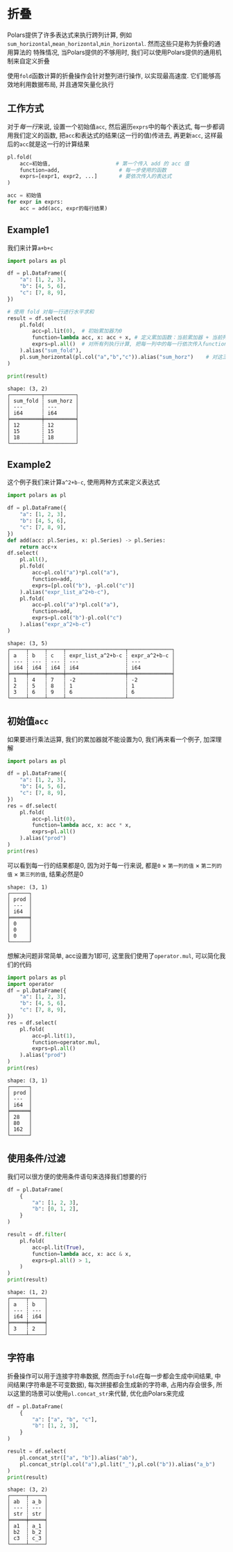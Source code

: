 # 折叠

Polars提供了许多表达式来执行跨列计算, 例如`sum_horizontal`,`mean_horizontal`,`min_horizontal`. 然而这些只是称为折叠的通用算法的
特殊情况, 当Polars提供的不够用时, 我们可以使用Polars提供的通用机制来自定义折叠

使用`fold`函数计算的折叠操作会针对整列进行操作, 以实现最高速度. 它们能够高效地利用数据布局, 并且通常矢量化执行


## 工作方式
对于*每一行*来说, 设置一个初始值`acc`, 然后遍历`exprs`中的每个表达式, 每一步都调用我们定义的函数, 把`acc`和表达式的结果(这一行的值)传进去,
再更新`acc`, 这样最后的`acc`就是这一行的计算结果
```python
pl.fold(
    acc=初始值,                     # 第一个传入 add 的 acc 值
    function=add,                   # 每一步使用的函数
    exprs=[expr1, expr2, ...]       # 要依次传入的表达式
)
```

```python
acc = 初始值
for expr in exprs:
    acc = add(acc, expr的每行结果)
```

## Example1
我们来计算`a+b+c`
```python
import polars as pl

df = pl.DataFrame({
    "a": [1, 2, 3],
    "b": [4, 5, 6],
    "c": [7, 8, 9],
})

# 使用 fold 对每一行进行水平求和
result = df.select(
    pl.fold(
        acc=pl.lit(0),  # 初始累加器为0
        function=lambda acc, x: acc + x, # 定义累加函数：当前累加器 + 当前列的值
        exprs=pl.all()  # 对所有列执行计算, 把每一列中的每一行依次传入function中
    ).alias("sum_fold"),
	pl.sum_horizontal(pl.col("a","b","c")).alias("sum_horz")    # 对这三列按行求和
)

print(result)
```

```text
shape: (3, 2)
┌──────────┬──────────┐
│ sum_fold ┆ sum_horz │
│ ---      ┆ ---      │
│ i64      ┆ i64      │
╞══════════╪══════════╡
│ 12       ┆ 12       │
│ 15       ┆ 15       │
│ 18       ┆ 18       │
└──────────┴──────────┘
```

## Example2
这个例子我们来计算`a^2+b-c`, 使用两种方式来定义表达式

```python {15,20}
import polars as pl

df = pl.DataFrame({
    "a": [1, 2, 3],
    "b": [4, 5, 6],
    "c": [7, 8, 9],
})
def add(acc: pl.Series, x: pl.Series) -> pl.Series:
	return acc+x
df.select(
	pl.all(),
	pl.fold(
		acc=pl.col("a")*pl.col("a"),
		function=add,
		exprs=[pl.col("b"), -pl.col("c")]
    ).alias("expr_list_a^2+b-c"),
	pl.fold(
		acc=pl.col("a")*pl.col("a"),
		function=add,
		exprs=pl.col("b")-pl.col("c")
    ).alias("expr_a^2+b-c")
)
```
```text
shape: (3, 5)
┌─────┬─────┬─────┬───────────────────┬──────────────┐
│ a   ┆ b   ┆ c   ┆ expr_list_a^2+b-c ┆ expr_a^2+b-c │
│ --- ┆ --- ┆ --- ┆ ---               ┆ ---          │
│ i64 ┆ i64 ┆ i64 ┆ i64               ┆ i64          │
╞═════╪═════╪═════╪═══════════════════╪══════════════╡
│ 1   ┆ 4   ┆ 7   ┆ -2                ┆ -2           │
│ 2   ┆ 5   ┆ 8   ┆ 1                 ┆ 1            │
│ 3   ┆ 6   ┆ 9   ┆ 6                 ┆ 6            │
└─────┴─────┴─────┴───────────────────┴──────────────┘
```

## 初始值`acc`

如果要进行乘法运算, 我们的累加器就不能设置为0, 我们再来看一个例子, 加深理解

```python {10-12}
import polars as pl

df = pl.DataFrame({
    "a": [1, 2, 3],
    "b": [4, 5, 6],
    "c": [7, 8, 9],
})
res = df.select(
	pl.fold(
		acc=pl.lit(0),
		function=lambda acc, x: acc * x,
		exprs=pl.all()
    ).alias("prod")
)
print(res)
```
可以看到每一行的结果都是0, 因为对于每一行来说, 都是`0` × `第一列的值` × `第二列的值` × `第三列的值`, 结果必然是0
```text
shape: (3, 1)
┌──────┐
│ prod │
│ ---  │
│ i64  │
╞══════╡
│ 0    │
│ 0    │
│ 0    │
└──────┘
```

想解决问题非常简单, acc设置为1即可, 这里我们使用了`operator.mul`, 可以简化我们的代码
```python {10-12}
import polars as pl
import operator
df = pl.DataFrame({
    "a": [1, 2, 3],
    "b": [4, 5, 6],
    "c": [7, 8, 9],
})
res = df.select(
	pl.fold(
		acc=pl.lit(1),
		function=operator.mul,
		exprs=pl.all()
    ).alias("prod")
)
print(res)
```

```text
shape: (3, 1)
┌──────┐
│ prod │
│ ---  │
│ i64  │
╞══════╡
│ 28   │
│ 80   │
│ 162  │
└──────┘
```

## 使用条件/过滤

我们可以很方便的使用条件语句来选择我们想要的行

```python
df = pl.DataFrame(
    {
        "a": [1, 2, 3],
        "b": [0, 1, 2],
    }
)

result = df.filter(
    pl.fold(
        acc=pl.lit(True),
        function=lambda acc, x: acc & x,
        exprs=pl.all() > 1,
    )
)
print(result)
```

```text
shape: (1, 2)
┌─────┬─────┐
│ a   ┆ b   │
│ --- ┆ --- │
│ i64 ┆ i64 │
╞═════╪═════╡
│ 3   ┆ 2   │
└─────┴─────┘
```

## 字符串
折叠操作可以用于连接字符串数据, 然而由于`fold`在每一步都会生成中间结果, 中间结果(字符串是不可变数据), 每次拼接都会生成新的字符串,
占用内存会很多, 所以这里的场景可以使用`pl.concat_str`来代替, 优化由Polars来完成
```python
df = pl.DataFrame(
    {
        "a": ["a", "b", "c"],
        "b": [1, 2, 3],
    }
)

result = df.select(
    pl.concat_str(["a", "b"]).alias("ab"),
	pl.concat_str(pl.col("a"),pl.lit("_"),pl.col("b")).alias("a_b")
)
print(result)
```

```text
shape: (3, 2)
┌─────┬─────┐
│ ab  ┆ a_b │
│ --- ┆ --- │
│ str ┆ str │
╞═════╪═════╡
│ a1  ┆ a_1 │
│ b2  ┆ b_2 │
│ c3  ┆ c_3 │
└─────┴─────┘
```